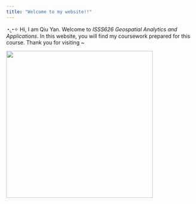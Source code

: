 ```yaml
---
title: "Welcome to my website!!"
---
```


◔.̮◔✧ Hi, I am Qiu Yan. Welcome to *ISSS626 Geospatial Analytics and Applications*. In this website, you will find my coursework prepared for this course. Thank you for visiting \~

![](images/1687694836307-01.jpeg){fig-align="center" width="392"}
